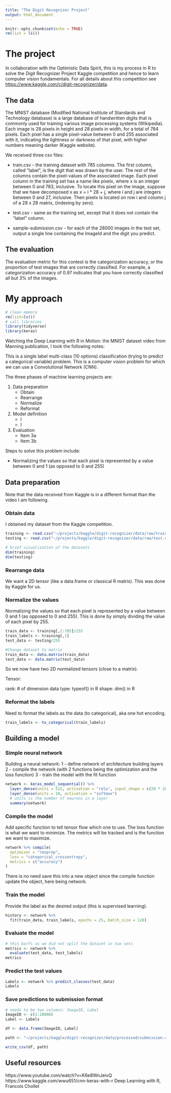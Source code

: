 ```yaml
---
title: "The Digit Recognizer Project"
output: html_document
---
```


```r
knitr::opts_chunk$set(echo = TRUE)
rm(list = ls())
```

# The project

In collaboration with the Optimistic Data Spirit, this is my process in R to solve the Digit Recognizer Project Kaggle competition and hence to learn computer vision fundamentals. For all details about this competition see <https://www.kaggle.com/c/digit-recognizer/data>.

## The data

The MNIST database (Modified National Institute of Standards and Technology database) is a large database of handwritten digits that is commonly used for training various image processing systems (Wikipedia). Each image is 28 pixels in height and 28 pixels in width, for a total of 784 pixels. Each pixel has a single pixel-value between 0 and 255 associated with it, indicating the lightness or darkness of that pixel, with higher numbers meaning darker (Kaggle website).

We received three csv files: 

* train.csv - the training dataset with 785 columns. The first column, called "label", is the digit that was drawn by the user. The rest of the columns contain the pixel-values of the associated image. Each pixel column in the training set has a name like pixelx, where x is an integer between 0 and 783, inclusive. To locate this pixel on the image, suppose that we have decomposed x as x = i * 28 + j, where i and j are integers between 0 and 27, inclusive. Then pixelx is located on row i and column j of a 28 x 28 matrix, (indexing by zero).

* test.csv - same as the training set, except that it does not contain the "label" column.

* sample-submission.csv - for each of the 28000 images in the test set, output a single line containing the ImageId and the digit you predict.

## The evaluation

The evaluation metric for this contest is the categorization accuracy, or the proportion of test images that are correctly classified. For example, a categorization accuracy of 0.97 indicates that you have correctly classified all but 3% of the images.

# My approach

```r
# clean memory
rm(list=ls())
# call libraries
library(tidyverse)
library(keras)
```

Watching the Deep Learning with R in Motion: the MNIST dataset video from Manning publication, I took the following notes: 

This is a single label multi-class (10 options) classification (trying to predict a categorical variable) problem. 
This is a computer vision problem for which we can use a Convolutional Network (CNN).

The three phases of machine learning projects are: 

1. Data preparation
    + Obtain
    + Rearrange
    + Normalize
    + Reformat
2. Model definition
    + I
    + I
3. Evaluation
    + Item 3a
    + Item 3b

Steps to solve this problem include:

* Normalizing the values so that each pixel is represented by a value between 0 and 1 (as opposed to 0 and 255)

## Data preparation

Note that the data received from Kaggle is in a different format than the video I am following.

### Obtain data

I obtained my dataset from the Kaggle competition. 

```r
training <- read.csv("~/projects/kaggle/digit-recognizer/data/raw/train.csv")
testing <- read.csv("~/projects/kaggle/digit-recognizer/data/raw/test.csv")

# brief visualisation of the datasets
dim(training)
dim(testing)
```

### Rearrange data

We want a 2D tensor (like a data.frame or classical R matrix). This was done by Kaggle for us.

### Normalize the values

Normalizing the values so that each pixel is represented by a value between 0 and 1 (as opposed to 0 and 255). This is done by simply dividing the value of each pixel by 255.

```r
train_data <- training[,2:785]/255
train_labels <- training[,1]
test_data <- testing/255

#Change dataset to matrix
train_data <- data.matrix(train_data)
test_data <- data.matrix(test_data)
```

So we now have two 2D normalized tensors (close to a matrix).

Tensor: 

rank: # of dimension
data type: typeof() in R
shape: dim() in R

### Reformat the labels

Need to format the labels as the data (to categorical), aka one hot encoding.
```r
train_labels <- to_categorical(train_labels)
```

## Building a model

### Simple neural network

Building a neural network:
1 - define network of architecture building layers
2 - compile the network (with 2 functions being the optimization and the loss function)
3 - train the model with the fit function

```r
network <- keras_model_sequential() %>%
  layer_dense(units = 512, activation = "relu", input_shape = c(28 * 28)) %>%
  layer_dense(units = 10, activation = "softmax")
  # units is the number of neurons in a layer
  summary(network)
```

### Compile the model

Add specific function to tell tensor flow which one to use.
The loss function is what we want to minimize.
The metrics will be tracked and is the function we want to maximize.

```r
network %>% compile(
  optimizer = "rmsprop",
  loss = "categorical_crossentropy",
  metrics = c("accuracy")
)
```

There is no need save this into a new object since the compile function update the object, here being network.

### Train the model

Provide the label as the desired output (this is supervised learning).

```r
history <- network %>%
  fit(train_data, train_labels, epochs = 25, batch_size = 128)
```

### Evaluate the model

```r
# this barfs as we did not split the dataset in two sets
metrics <- network %>%
  evaluate(test_data, test_labels)
metrics
```

### Predict the test values

```r
Labels <- network %>% predict_classes(test_data)
Labels
```


### Save predictions to submission format

```r
# needs to be two columns: ImageID, Label
ImageID <- c(1:28000)
Label <- Labels

df <- data.frame(ImageID, Label)

path <- "~/projects/kaggle/digit-recognizer/data/processed/submission.csv"

write_csv(df, path)
```

## Useful resources

https://www.youtube.com/watch?v=K6e8WnJeivQ
https://www.kaggle.com/wwu651/cnn-keras-with-r
Deep Learning with R, Francois Chollet

